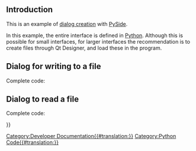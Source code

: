 <languages/>
<translate>

== Introduction == <!--T:1-->

<!--T:2-->
This is an example of [[Dialog_creation|dialog creation]] with [[PySide|PySide]].

<!--T:3-->
In this example, the entire interface is defined in [[Python|Python]]. Although this is possible for small interfaces, for larger interfaces the recommendation is to create {{FileName|.ui}} files through Qt Designer, and load these in the program.

==Dialog for writing to a file== <!--T:4-->

<!--T:5-->
Complete code:
</translate>
{{Code|code=
# -*- coding: utf-8 -*-
import PySide
from PySide import QtGui ,QtCore
from PySide.QtGui import *
from PySide.QtCore import *
path = FreeCAD.ConfigGet("UserAppData")

try:
    SaveName = QFileDialog.getSaveFileName(None,QString.fromLocal8Bit("Save a file txt"),path,             "*.txt") # PyQt4
#                                                                     "here the text displayed on windows" "here the filter (extension)"   
except Exception:
    SaveName, Filter = PySide.QtGui.QFileDialog.getSaveFileName(None, "Save a file txt", path,             "*.txt") # PySide
#                                                                     "here the text displayed on windows" "here the filter (extension)"   
if SaveName == "":                                                            # if the name file are not selected then Abord process
    App.Console.PrintMessage("Process aborted"+"\n")
else:                                                                         # if the name file are selected or created then 
    App.Console.PrintMessage("Registration of "+SaveName+"\n")                # text displayed to Report view (Menu > View > Report view checked)
    try:                                                                      # detect error ...
        file = open(SaveName, 'w')                                            # open the file selected to write (w)
        try:                                                                  # if error detected to write ...
            # here your code
            print("here your code")
            file.write(str(1)+"\n")                                           # write the number convert in text with (str())
            file.write("FreeCAD the best")                                    # write the the text with ("  ")
        except Exception:                                                     # if error detected to write
            App.Console.PrintError("Error write file "+"\n")                  # detect error ... display the text in red (PrintError)
        finally:                                                              # if error detected to write ... or not the file is closed
            file.close()                                                      # if error detected to write ... or not the file is closed
    except Exception:
        App.Console.PrintError("Error Open file "+SaveName+"\n")      # detect error ... display the text in red (PrintError)

}}
<translate>

==Dialog to read a file== <!--T:6-->

<!--T:7-->
Complete code:
</translate>
{{Code|code=
# -*- coding: utf-8 -*-
import PySide
from PySide import QtGui ,QtCore
from PySide.QtGui import *
from PySide.QtCore import *
path = FreeCAD.ConfigGet("UserAppData")

OpenName = ""
try:
    OpenName = QFileDialog.getOpenFileName(None,QString.fromLocal8Bit("Read a file txt"),path,             "*.txt") # PyQt4
#                                                                     "here the text displayed on windows" "here the filter (extension)"   
except Exception:
    OpenName, Filter = PySide.QtGui.QFileDialog.getOpenFileName(None, "Read a file txt", path,             "*.txt") #PySide
#                                                                     "here the text displayed on windows" "here the filter (extension)"   
if OpenName == "":                                                            # if the name file are not selected then Abord process
    App.Console.PrintMessage("Process aborted"+"\n")
else:
    App.Console.PrintMessage("Read "+OpenName+"\n")                           # text displayed to Report view (Menu > View > Report view checked)
    try:                                                                      # detect error to read file
        file = open(OpenName, "r")                                            # open the file selected to read (r)  # (rb is binary)
        try:                                                                  # detect error ...
            # here your code
            print("here your code")
            op = OpenName.split("/")                                          # decode the path
            op2 = op[-1].split(".")                                           # decode the file name 
            nomF = op2[0]                                                     # the file name are isolated

            App.Console.PrintMessage(str(nomF)+"\n")                          # the file name are displayed

            for ligne in file:                                                # read the file
                X  = ligne.rstrip('\n\r') #.split()                           # decode the line
                print(X)                                                      # print the line in report view other method 
                                                                              # (Menu > Edit > preferences... > Output window > Redirect internal Python output (and errors) to report view checked) 
        except Exception:                                                     # if error detected to read
            App.Console.PrintError("Error read file "+"\n")                   # detect error ... display the text in red (PrintError)
        finally:                                                              # if error detected to read ... or not error the file is closed
            file.close()                                                      # if error detected to read ... or not error the file is closed
    except Exception:                                                         # if one error detected to read file
        App.Console.PrintError("Error in Open the file "+OpenName+"\n")       # if one error detected ... display the text in red (PrintError)

}}
<translate>

</translate>
{{Powerdocnavi{{#translation:}}}}
[[Category:Developer Documentation{{#translation:}}]]
[[Category:Python Code{{#translation:}}]]
{{clear}}